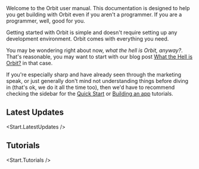 
<IntroText>
  Welcome to the Orbit user manual. This documentation is designed to help you get building with
  Orbit even if you aren't a programmer. If you are a programmer, well, good for you.
</IntroText>

Getting started with Orbit is simple and doesn't require setting up any development environment.
Orbit comes with everything you need.

You may be wondering right about now, _what the hell is Orbit, anyway?_. That's reasonable, you may want to start with our blog post [What the Hell is Orbit?]() in that case.

If you're especially sharp and have already seen through the marketing speak, or just generally
don't mind not understanding things before diving in (that's ok, we do it all the time too), then
we'd have to recommend checking the sidebar for the [Quick Start]() or [Building an app]() tutorials.

<Space size="xxl" />

## Latest Updates

<Start.LatestUpdates />

<Space size="xxl" />
<Divider />
<Space size="xxl" />

## Tutorials

<Start.Tutorials />
